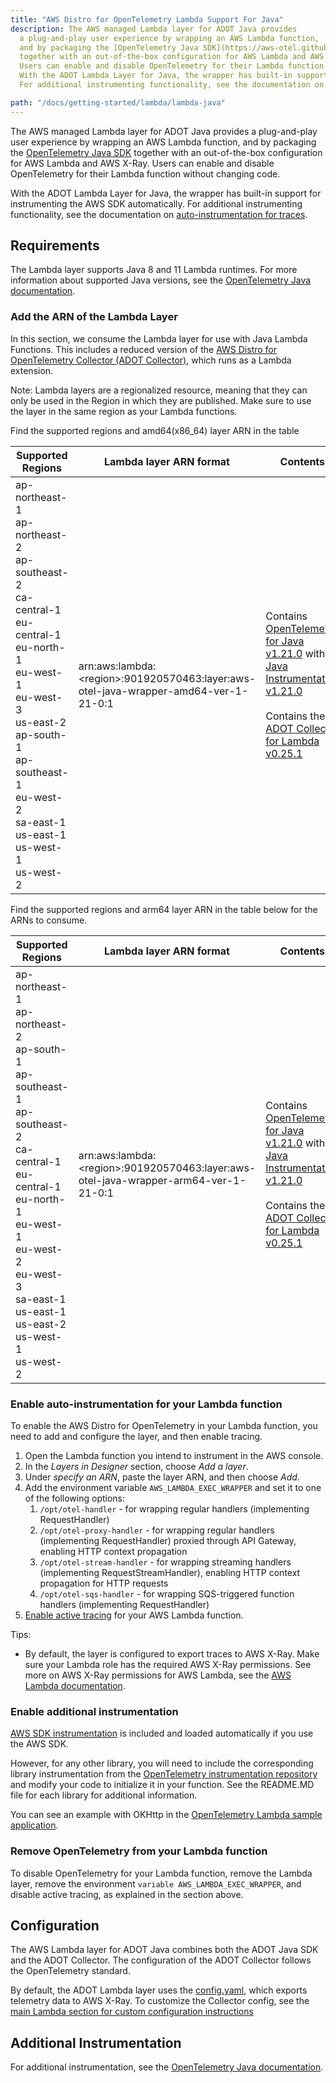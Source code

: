 ```yaml
---
title: "AWS Distro for OpenTelemetry Lambda Support For Java"
description: The AWS managed Lambda layer for ADOT Java provides
  a plug-and-play user experience by wrapping an AWS Lambda function,
  and by packaging the [OpenTelemetry Java SDK](https://aws-otel.github.io/docs/getting-started/java-sdk/trace-manual-instr)
  together with an out-of-the-box configuration for AWS Lambda and AWS X-Ray.
  Users can enable and disable OpenTelemetry for their Lambda function without changing code.
  With the ADOT Lambda Layer for Java, the wrapper has built-in support for instrumenting the AWS SDK automatically.
  For additional instrumenting functionality, see the documentation on [auto-instrumentation for traces](https://github.com/aws-observability/aws-otel-java-instrumentation/blob/main/README.md).

path: "/docs/getting-started/lambda/lambda-java"
---
```



The AWS managed Lambda layer for ADOT Java provides a plug-and-play user experience by wrapping an AWS Lambda function, and by packaging the [OpenTelemetry Java SDK](https://aws-otel.github.io/docs/getting-started/java-sdk/trace-manual-instr) together with an out-of-the-box configuration for AWS Lambda and AWS X-Ray. Users can enable and disable OpenTelemetry for their Lambda function without changing code.

With the ADOT Lambda Layer for Java, the wrapper has built-in support for instrumenting the AWS SDK automatically. For additional instrumenting functionality, see the documentation on [auto-instrumentation for traces](https://aws-otel.github.io/docs/getting-started/java-sdk/trace-auto-instr).

<SectionSeparator />

## Requirements

The Lambda layer supports Java 8 and 11 Lambda runtimes. For more information about supported Java versions,
see the [OpenTelemetry Java documentation](https://github.com/open-telemetry/opentelemetry-java).

### Add the ARN of the Lambda Layer

In this section, we consume the Lambda layer for use with Java Lambda Functions.
This includes a reduced version of the [AWS Distro for OpenTelemetry Collector (ADOT Collector)](https://github.com/aws-observability/aws-otel-collector),
which runs as a Lambda extension.

Note: Lambda layers are a regionalized resource, meaning that they can only be used in the Region in which they are published.
Make sure to use the layer in the same region as your Lambda functions.

Find the supported regions and amd64(x86_64) layer ARN in the table

| Supported Regions                                                                                                                                                                                                                                       | Lambda layer ARN format                                                              | Contents                                                                                                                                                                                                                                                                                                                                                                                                               |
| ------------------------------------------------------------------------------------------------------------------------------------------------------------------------------------------------------------------------------------------------------- | ------------------------------------------------------------------------------------ | ---------------------------------------------------------------------------------------------------------------------------------------------------------------------------------------------------------------------------------------------------------------------------------------------------------------------------------------------------------------------------------------------------------------------- |
| ap-northeast-1<br/>ap-northeast-2<br/>ap-southeast-2<br/>ca-central-1<br/>eu-central-1<br/>eu-north-1<br/>eu-west-1<br/>eu-west-3<br/>us-east-2<br/>ap-south-1<br/>ap-southeast-1<br/>eu-west-2<br/>sa-east-1<br/>us-east-1<br/>us-west-1<br/>us-west-2 | arn:aws:lambda:<region\>:901920570463:layer:aws-otel-java-wrapper-amd64-ver-1-21-0:1 | Contains [OpenTelemetry for Java v1.21.0](https://github.com/open-telemetry/opentelemetry-java/releases/tag/v1.21.0) with [Java Instrumentation v1.21.0](https://github.com/open-telemetry/opentelemetry-java-instrumentation/releases/tag/v1.21.0) <br/><br/> Contains the [ADOT Collector for Lambda v0.25.1](https://github.com/aws-observability/aws-otel-collector/releases/tag/pkg%2Flambdacomponents%2Fv0.25.1) |

Find the supported regions and arm64 layer ARN in the table below for the ARNs to consume.

| Supported Regions                                                                                                                                                                                                                                       | Lambda layer ARN format                                                              | Contents                                                                                                                                                                                                                                                                                                                                                                                                               |
| ------------------------------------------------------------------------------------------------------------------------------------------------------------------------------------------------------------------------------------------------------- | ------------------------------------------------------------------------------------ | ---------------------------------------------------------------------------------------------------------------------------------------------------------------------------------------------------------------------------------------------------------------------------------------------------------------------------------------------------------------------------------------------------------------------- |
| ap-northeast-1<br/>ap-northeast-2<br/>ap-south-1<br/>ap-southeast-1<br/>ap-southeast-2<br/>ca-central-1<br/>eu-central-1<br/>eu-north-1<br/>eu-west-1<br/>eu-west-2<br/>eu-west-3<br/>sa-east-1<br/>us-east-1<br/>us-east-2<br/>us-west-1<br/>us-west-2 | arn:aws:lambda:<region\>:901920570463:layer:aws-otel-java-wrapper-arm64-ver-1-21-0:1 | Contains [OpenTelemetry for Java v1.21.0](https://github.com/open-telemetry/opentelemetry-java/releases/tag/v1.21.0) with [Java Instrumentation v1.21.0](https://github.com/open-telemetry/opentelemetry-java-instrumentation/releases/tag/v1.21.0) <br/><br/> Contains the [ADOT Collector for Lambda v0.25.1](https://github.com/aws-observability/aws-otel-collector/releases/tag/pkg%2Flambdacomponents%2Fv0.25.1) |

### Enable auto-instrumentation for your Lambda function

To enable the AWS Distro for OpenTelemetry in your Lambda function, you need to add and configure the layer, and then enable tracing.

1. Open the Lambda function you intend to instrument in the AWS console.
2. In the _Layers in Designer_ section, choose _Add a layer_.
3. Under _specify an ARN_, paste the layer ARN, and then choose _Add_.
4. Add the environment variable `AWS_LAMBDA_EXEC_WRAPPER` and set it to one of the following options:
   1. `/opt/otel-handler` - for wrapping regular handlers (implementing RequestHandler)
   2. `/opt/otel-proxy-handler` - for wrapping regular handlers (implementing RequestHandler) proxied through API Gateway, enabling HTTP context propagation
   3. `/opt/otel-stream-handler` - for wrapping streaming handlers (implementing RequestStreamHandler), enabling HTTP context propagation for HTTP requests
   4. `/opt/otel-sqs-handler` - for wrapping SQS-triggered function handlers (implementing RequestHandler)
5. [Enable active tracing](https://docs.aws.amazon.com/lambda/latest/dg/services-xray.html) for your AWS Lambda function.

Tips:

- By default, the layer is configured to export traces to AWS X-Ray.
  Make sure your Lambda role has the required AWS X-Ray permissions.
  See more on AWS X-Ray permissions for AWS Lambda, see the [AWS Lambda documentation](https://docs.aws.amazon.com/lambda/latest/dg/services-xray.html#services-xray-permissions).

### Enable additional instrumentation

[AWS SDK instrumentation](https://github.com/open-telemetry/opentelemetry-java-instrumentation/tree/main/instrumentation/aws-sdk/aws-sdk-2.2/library)
is included and loaded automatically if you use the AWS SDK.

However, for any other library, you will need to include the corresponding library instrumentation
from the [OpenTelemetry instrumentation repository](https://github.com/open-telemetry/opentelemetry-java-instrumentation)
and modify your code to initialize it in your function. See the README.MD file for each library for additional information.

You can see an example with OKHttp in the [OpenTelemetry Lambda sample application](https://github.com/open-telemetry/opentelemetry-lambda/tree/main/java#sample-applications).

### Remove OpenTelemetry from your Lambda function

To disable OpenTelemetry for your Lambda function, remove the Lambda layer,
remove the environment `variable AWS_LAMBDA_EXEC_WRAPPER`, and disable active tracing, as explained in the section above.

<SectionSeparator />

## Configuration

The AWS Lambda layer for ADOT Java combines both the ADOT Java SDK and the ADOT Collector.
The configuration of the ADOT Collector follows the OpenTelemetry standard.

By default, the ADOT Lambda layer uses the [config.yaml](https://github.com/aws-observability/aws-otel-lambda/blob/main/adot/collector/config.yaml),
which exports telemetry data to AWS X-Ray. To customize the Collector config,
see the [main Lambda section for custom configuration instructions](/docs/getting-started/lambda#custom-configuration-for-the-adot-collector-on-lambda)

<SectionSeparator />

## Additional Instrumentation

For additional instrumentation, see the [OpenTelemetry Java documentation](https://github.com/open-telemetry/opentelemetry-java).
